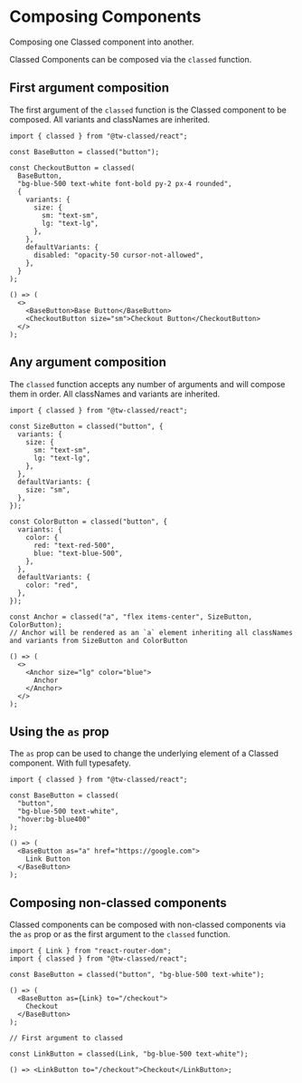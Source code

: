 # Composing Components

Composing one Classed component into another.

Classed Components can be composed via the `classed` function.

## First argument composition

The first argument of the `classed` function is the Classed component to be composed. All variants and classNames are inherited.

```tsx
import { classed } from "@tw-classed/react";

const BaseButton = classed("button");

const CheckoutButton = classed(
  BaseButton,
  "bg-blue-500 text-white font-bold py-2 px-4 rounded",
  {
    variants: {
      size: {
        sm: "text-sm",
        lg: "text-lg",
      },
    },
    defaultVariants: {
      disabled: "opacity-50 cursor-not-allowed",
    },
  }
);

() => (
  <>
    <BaseButton>Base Button</BaseButton>
    <CheckoutButton size="sm">Checkout Button</CheckoutButton>
  </>
);
```

## Any argument composition

The `classed` function accepts any number of arguments and will compose them in order. All classNames and variants are inherited.

```tsx
import { classed } from "@tw-classed/react";

const SizeButton = classed("button", {
  variants: {
    size: {
      sm: "text-sm",
      lg: "text-lg",
    },
  },
  defaultVariants: {
    size: "sm",
  },
});

const ColorButton = classed("button", {
  variants: {
    color: {
      red: "text-red-500",
      blue: "text-blue-500",
    },
  },
  defaultVariants: {
    color: "red",
  },
});

const Anchor = classed("a", "flex items-center", SizeButton, ColorButton);
// Anchor will be rendered as an `a` element inheriting all classNames and variants from SizeButton and ColorButton

() => (
  <>
    <Anchor size="lg" color="blue">
      Anchor
    </Anchor>
  </>
);
```

## Using the `as` prop

The `as` prop can be used to change the underlying element of a Classed component. With full typesafety.

```tsx
import { classed } from "@tw-classed/react";

const BaseButton = classed(
  "button",
  "bg-blue-500 text-white",
  "hover:bg-blue400"
);

() => (
  <BaseButton as="a" href="https://google.com">
    Link Button
  </BaseButton>
);
```

## Composing non-classed components

Classed components can be composed with non-classed components via the `as` prop or as the first argument to the `classed` function.

```tsx
import { Link } from "react-router-dom";
import { classed } from "@tw-classed/react";

const BaseButton = classed("button", "bg-blue-500 text-white");

() => (
  <BaseButton as={Link} to="/checkout">
    Checkout
  </BaseButton>
);

// First argument to classed

const LinkButton = classed(Link, "bg-blue-500 text-white");

() => <LinkButton to="/checkout">Checkout</LinkButton>;
```
